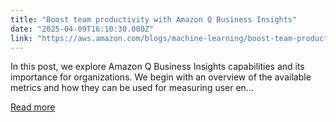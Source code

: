 ```yaml
---
title: "Boost team productivity with Amazon Q Business Insights"
date: "2025-04-09T16:10:30.000Z"
link: "https://aws.amazon.com/blogs/machine-learning/boost-team-productivity-with-amazon-q-business-insights/"
---
```


In this post, we explore Amazon Q Business Insights capabilities and its importance for organizations. We begin with an overview of the available metrics and how they can be used for measuring user en...

[Read more](https://aws.amazon.com/blogs/machine-learning/boost-team-productivity-with-amazon-q-business-insights/)
